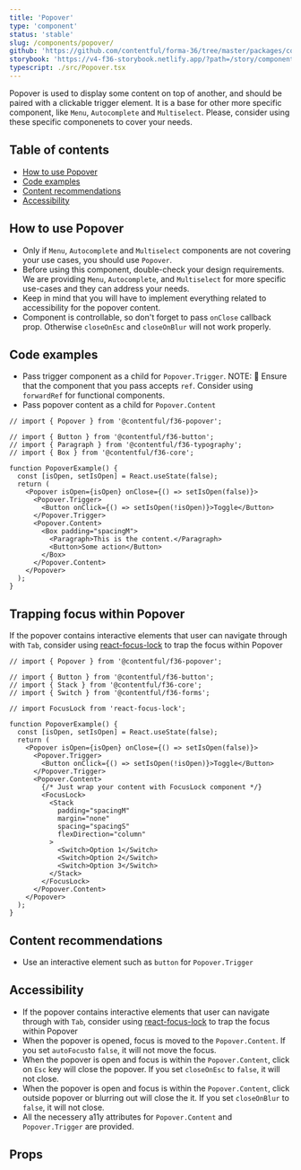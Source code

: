 ```yaml
---
title: 'Popover'
type: 'component'
status: 'stable'
slug: /components/popover/
github: 'https://github.com/contentful/forma-36/tree/master/packages/components/popover'
storybook: 'https://v4-f36-storybook.netlify.app/?path=/story/components-popover--basic'
typescript: ./src/Popover.tsx
---
```


Popover is used to display some content on top of another, and should be paired with a clickable trigger element.
It is a base for other more specific component, like `Menu`, `Autocomplete` and `Multiselect`. Please, consider using these specific componenets to cover your needs.

## Table of contents

- [How to use Popover](#how-to-use-popover)
- [Code examples](#code-examples)
- [Content recommendations](#content-recommendations)
- [Accessibility](#accessibility)

## How to use Popover

- Only if `Menu`, `Autocomplete` and `Multiselect` components are not covering your use cases, you should use `Popover`.
- Before using this component, double-check your design requirements. We are providing `Menu`, `Autocomplete`, and `Multiselect` for more specific use-cases and they can address your needs.
- Keep in mind that you will have to implement everything related to accessibility for the popover content.
- Component is controllable, so don't forget to pass `onClose` callback prop. Otherwise `closeOnEsc` and `closeOnBlur` will not work properly.

## Code examples

- Pass trigger component as a child for `Popover.Trigger`.
  NOTE: 🚨 Ensure that the component that you pass accepts `ref`. Consider using `forwardRef` for functional components.
- Pass popover content as a child for `Popover.Content`

```tsx
// import { Popover } from '@contentful/f36-popover';

// import { Button } from '@contentful/f36-button';
// import { Paragraph } from '@contentful/f36-typography';
// import { Box } from '@contentful/f36-core';

function PopoverExample() {
  const [isOpen, setIsOpen] = React.useState(false);
  return (
    <Popover isOpen={isOpen} onClose={() => setIsOpen(false)}>
      <Popover.Trigger>
        <Button onClick={() => setIsOpen(!isOpen)}>Toggle</Button>
      </Popover.Trigger>
      <Popover.Content>
        <Box padding="spacingM">
          <Paragraph>This is the content.</Paragraph>
          <Button>Some action</Button>
        </Box>
      </Popover.Content>
    </Popover>
  );
}
```

## Trapping focus within Popover

If the popover contains interactive elements that user can navigate through with `Tab`,
consider using [react-focus-lock](https://github.com/theKashey/react-focus-lock) to trap the focus within Popover

```tsx static=true
// import { Popover } from '@contentful/f36-popover';

// import { Button } from '@contentful/f36-button';
// import { Stack } from '@contentful/f36-core';
// import { Switch } from '@contentful/f36-forms';

// import FocusLock from 'react-focus-lock';

function PopoverExample() {
  const [isOpen, setIsOpen] = React.useState(false);
  return (
    <Popover isOpen={isOpen} onClose={() => setIsOpen(false)}>
      <Popover.Trigger>
        <Button onClick={() => setIsOpen(!isOpen)}>Toggle</Button>
      </Popover.Trigger>
      <Popover.Content>
        {/* Just wrap your content with FocusLock component */}
        <FocusLock>
          <Stack
            padding="spacingM"
            margin="none"
            spacing="spacingS"
            flexDirection="column"
          >
            <Switch>Option 1</Switch>
            <Switch>Option 2</Switch>
            <Switch>Option 3</Switch>
          </Stack>
        </FocusLock>
      </Popover.Content>
    </Popover>
  );
}
```

## Content recommendations

- Use an interactive element such as `button` for `Popover.Trigger`

## Accessibility

- If the popover contains interactive elements that user can navigate through with `Tab`, consider using [react-focus-lock](https://github.com/theKashey/react-focus-lock) to trap the focus within Popover
- When the popover is opened, focus is moved to the `Popover.Content`. If you set `autoFocus`to `false`, it will not move the focus.
- When the popover is open and focus is within the `Popover.Content`, click on `Esc` key will close the popover. If you set `closeOnEsc` to `false`, it will not close.
- When the popover is open and focus is within the `Popover.Content`, click outside popover or blurring out will close the it. If you set `closeOnBlur` to `false`, it will not close.
- All the necessery a11y attributes for `Popover.Content` and `Popover.Trigger` are provided.

## Props


<Props of="Popover" />
